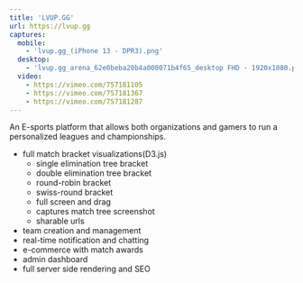 ```yaml
---
title: 'LVUP.GG'
url: https://lvup.gg
captures:
  mobile:
    - 'lvup.gg_(iPhone 13 - DPR3).png'
  desktop:
    - 'lvup.gg_arena_62e0beba20b4a000071b4f65_desktop FHD - 1920x1080.png'
  video:
    - https://vimeo.com/757181105
    - https://vimeo.com/757181367
    - https://vimeo.com/757181287
---
```


An E-sports platform that allows both organizations and gamers to run a personalized leagues and championships.

- full match bracket visualizations(D3.js)
  - single elimination tree bracket
  - double elimination tree bracket
  - round-robin bracket
  - swiss-round bracket
  - full screen and drag
  - captures match tree screenshot
  - sharable urls
- team creation and management
- real-time notification and chatting
- e-commerce with match awards
- admin dashboard
- full server side rendering and SEO
